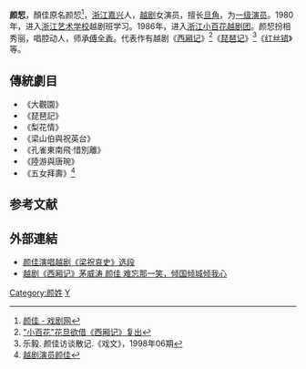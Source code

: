 '''颜恝'''{{BD|1970年|4月10日|||catIdx=Y}}，顏佳原名颜恝<ref name="颜佳">[http://www.xijucn.com/html/yueju/20110325/24189.html 颜佳 - 戏剧网 ]</ref>，[[浙江|浙江]][[嘉兴|嘉兴]]人，[[越剧|越剧]]女演员，擅长[[旦角|旦角]]，为[[一级演员|一级演员]]。1980年，进入[[浙江艺术学校|浙江艺术学校]]越剧班学习。1986年，进入[[浙江小百花越剧团|浙江小百花越剧团]]。颜恝扮相秀丽，唱腔动人，师承[[傅全香|傅全香]]。代表作有越剧《[[西厢记|西厢记]]》<ref>[http://www.zj.xinhuanet.com/hztravel/2008-12/13/content_15171037.htm "小百花"花旦欲借《西厢记》复出]{{dead link|date=2018年5月 |bot=InternetArchiveBot |fix-attempted=yes }}</ref>《[[琵琶记|琵琶记]]》<ref>乐毅. 颜佳访谈散记.《戏文》，1998年06期</ref>《[[红丝错|红丝错]]》等。

== 傳統劇目 ==
*《大觀園》
*《琵琶記》
*《梨花情》
*《梁山伯與祝英台》
*《孔雀東南飛·惜別離》
*《陸游與唐琬》
*《五女拜壽》<ref name="越劇演員">[http://www.xi-qu.com/yuej/ds/1095.html 越剧演员颜佳]</ref>

== 参考文献 ==
<references/>

==外部連結==
*[https://www.pearvideo.com/video_1569249 颜佳演唱越剧《梁祝哀史》选段 ]
*[https://kuaibao.qq.com/s/20180516B1RKBV00?refer=spider 越剧《西厢记》茅威涛 颜佳 难忘那一笑，倾国倾城倾我心]

[[Category:颜姓|Category:颜姓]]
[[Category:越剧演员|Y]]